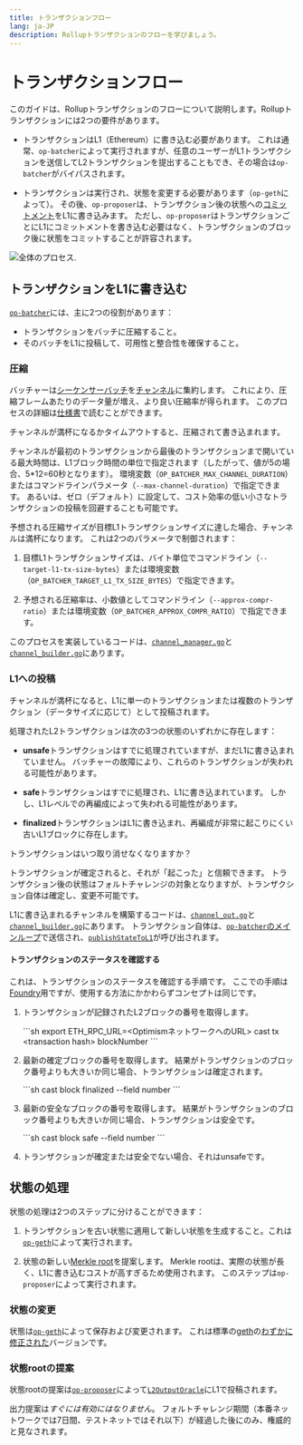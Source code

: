 ```yaml
---
title: トランザクションフロー
lang: ja-JP
description: Rollupトランザクションのフローを学びましょう。
---
```



# トランザクションフロー

このガイドは、Rollupトランザクションのフローについて説明します。Rollupトランザクションには2つの要件があります。

*   トランザクションはL1（Ethereum）に書き込む必要があります。
    これは通常、`op-batcher`によって実行されますが、任意のユーザーがL1トランザクションを送信してL2トランザクションを提出することもでき、その場合は`op-batcher`がバイパスされます。

*   トランザクションは実行され、状態を変更する必要があります（`op-geth`によって）。
    その後、`op-proposer`は、トランザクション後の状態への[コミットメント](https://en.wikipedia.org/wiki/Commitment_scheme)をL1に書き込みます。
    ただし、`op-proposer`はトランザクションごとにL1にコミットメントを書き込む必要はなく、トランザクションのブロック後に状態をコミットすることが許容されます。

![全体のプロセス.](/img/op-stack/protocol/transaction-flow.svg)

## トランザクションをL1に書き込む

[`op-batcher`](https://github.com/ethereum-optimism/optimism/tree/v1.1.4/op-batcher)には、主に2つの役割があります：

*   トランザクションをバッチに圧縮すること。
*   そのバッチをL1に投稿して、可用性と整合性を確保すること。

### 圧縮

バッチャーは[シーケンサーバッチ](https://specs.optimism.io/glossary.html#sequencer-batch)を[チャンネル](https://specs.optimism.io/glossary.html#channel)に集約します。
これにより、圧縮フレームあたりのデータ量が増え、より良い圧縮率が得られます。
このプロセスの詳細は[仕様書](https://specs.optimism.io/protocol/derivation.html#batch-submission)で読むことができます。

チャンネルが満杯になるかタイムアウトすると、圧縮されて書き込まれます。

チャンネルが最初のトランザクションから最後のトランザクションまで開いている最大時間は、L1ブロック時間の単位で指定されます（したがって、値が5の場合、5\*12=60秒となります）。
環境変数（`OP_BATCHER_MAX_CHANNEL_DURATION`）またはコマンドラインパラメータ（`--max-channel-duration`）で指定できます。
あるいは、ゼロ（デフォルト）に設定して、コスト効率の低い小さなトランザクションの投稿を回避することも可能です。

予想される圧縮サイズが目標L1トランザクションサイズに達した場合、チャンネルは満杯になります。
これは2つのパラメータで制御されます：

1.  目標L1トランザクションサイズは、バイト単位でコマンドライン（`--target-l1-tx-size-bytes`）または環境変数（`OP_BATCHER_TARGET_L1_TX_SIZE_BYTES`）で指定できます。

2.  予想される圧縮率は、小数値としてコマンドライン（`--approx-compr-ratio`）または環境変数（`OP_BATCHER_APPROX_COMPR_RATIO`）で指定できます。

このプロセスを実装しているコードは、[`channel_manager.go`](https://github.com/ethereum-optimism/optimism/blob/233ede59d16cb01bdd8e7ff662a153a4c3178bdd/op-batcher/batcher/channel_manager.go)と[`channel_builder.go`](https://github.com/ethereum-optimism/optimism/blob/233ede59d16cb01bdd8e7ff662a153a4c3178bdd/op-batcher/batcher/channel_builder.go)にあります。

### L1への投稿

チャンネルが満杯になると、L1に単一のトランザクションまたは複数のトランザクション（データサイズに応じて）として投稿されます。

処理されたL2トランザクションは次の3つの状態のいずれかに存在します：

*   **unsafe**トランザクションはすでに処理されていますが、まだL1に書き込まれていません。
    バッチャーの故障により、これらのトランザクションが失われる可能性があります。

*   **safe**トランザクションはすでに処理され、L1に書き込まれています。
    しかし、L1レベルでの再編成によって失われる可能性があります。

*   **finalized**トランザクションはL1に書き込まれ、再編成が非常に起こりにくい古いL1ブロックに存在します。

<Callout type="info">
  トランザクションはいつ取り消せなくなりますか？

  トランザクションが確定されると、それが「起こった」と信頼できます。
  トランザクション後の状態はフォルトチャレンジの対象となりますが、トランザクション自体は確定し、変更不可能です。
</Callout>

L1に書き込まれるチャンネルを構築するコードは、[`channel_out.go`](https://github.com/ethereum-optimism/optimism/blob/233ede59d16cb01bdd8e7ff662a153a4c3178bdd/op-node/rollup/derive/channel_out.go)と[`channel_builder.go`](https://github.com/ethereum-optimism/optimism/blob/233ede59d16cb01bdd8e7ff662a153a4c3178bdd/op-node/rollup/derive/channel_out.go)にあります。
トランザクション自体は、[`op-batcher`のメインループ](https://github.com/ethereum-optimism/optimism/blob/915036aaa7eba7ee2ce290be90f78bb35df8d066/op-batcher/batcher/driver.go#L284-L299)で送信され、[`publishStateToL1`](https://github.com/ethereum-optimism/optimism/blob/915036aaa7eba7ee2ce290be90f78bb35df8d066/op-batcher/batcher/driver.go#L303-L344)が呼び出されます。

#### トランザクションのステータスを確認する

これは、トランザクションのステータスを確認する手順です。
ここでの手順は[Foundry](https://book.getfoundry.sh/)用ですが、使用する方法にかかわらずコンセプトは同じです。

1.  トランザクションが記録されたL2ブロックの番号を取得します。

    \```sh
    export ETH_RPC_URL=\<OptimismネットワークへのURL>
    cast tx \<transaction hash> blockNumber
    \```

2.  最新の確定ブロックの番号を取得します。
    結果がトランザクションのブロック番号よりも大きいか同じ場合、トランザクションは確定されます。

    \```sh
    cast block finalized --field number
    \```

3.  最新の安全なブロックの番号を取得します。
    結果がトランザクションのブロック番号よりも大きいか同じ場合、トランザクションは安全です。

    \```sh
    cast block safe --field number
    \```

4.  トランザクションが確定または安全でない場合、それはunsafeです。

## 状態の処理

状態の処理は2つのステップに分けることができます：

1.  トランザクションを古い状態に適用して新しい状態を生成すること。これは[`op-geth`](https://github.com/ethereum-optimism/op-geth)によって実行されます。

2.  状態の新しい[Merkle root](https://en.wikipedia.org/wiki/Merkle_tree)を提案します。
    Merkle rootは、実際の状態が長く、L1に書き込むコストが高すぎるため使用されます。
    このステップは`op-proposer`によって実行されます。

### 状態の変更

状態は[`op-geth`](https://github.com/ethereum-optimism/op-geth)によって保存および変更されます。
これは標準の[geth](https://geth.ethereum.org/)の[わずかに修正された](https://op-geth.optimism.io/)バージョンです。

### 状態rootの提案

状態rootの提案は[`op-proposer`](https://github.com/ethereum-optimism/optimism/tree/v1.1.4/op-proposer)によって[`L2OutputOracle`](https://github.com/ethereum-optimism/optimism/blob/233ede59d16cb01bdd8e7ff662a153a4c3178bdd/packages/contracts-bedrock/contracts/L1/L2OutputOracle.sol)にL1で投稿されます。

出力提案は*すぐには有効にはなりません*。
フォルトチャレンジ期間（本番ネットワークでは7日間、テストネットではそれ以下）が経過した後にのみ、権威的と見なされます。

